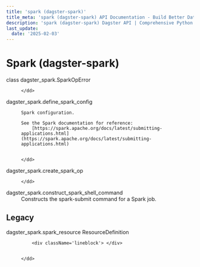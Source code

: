 ```yaml
---
title: 'spark (dagster-spark)'
title_meta: 'spark (dagster-spark) API Documentation - Build Better Data Pipelines | Python Reference Documentation for Dagster'
description: 'spark (dagster-spark) Dagster API | Comprehensive Python API documentation for Dagster, the data orchestration platform. Learn how to build, test, and maintain data pipelines with our detailed guides and examples.'
last_update:
  date: '2025-02-03'
---
```


<div class="section" id="spark-dagster-spark">


# Spark (dagster-spark)

<dl>
    <dt><Link id='dagster_spark.SparkOpError'>class dagster_spark.SparkOpError</Link></dt>
    <dd>

    </dd>

</dl>
<dl>
    <dt><Link id='dagster_spark.define_spark_config'>dagster_spark.define_spark_config</Link></dt>
    <dd>

    Spark configuration.

    See the Spark documentation for reference:
        [https://spark.apache.org/docs/latest/submitting-applications.html](https://spark.apache.org/docs/latest/submitting-applications.html)


    </dd>

</dl>
<dl>
    <dt><Link id='dagster_spark.create_spark_op'>dagster_spark.create_spark_op</Link></dt>
    <dd>

    </dd>

</dl>
<dl>
    <dt><Link id='dagster_spark.construct_spark_shell_command'>dagster_spark.construct_spark_shell_command</Link></dt>
    <dd>
    Constructs the spark-submit command for a Spark job.
    </dd>

</dl>
<div class="section" id="legacy">

## Legacy

<dl>
    <dt><Link id='dagster_spark.spark_resource'>dagster_spark.spark_resource ResourceDefinition</Link></dt>
    <dd>

        <div className='lineblock'> </div>


    </dd>

</dl>
</div></div>
